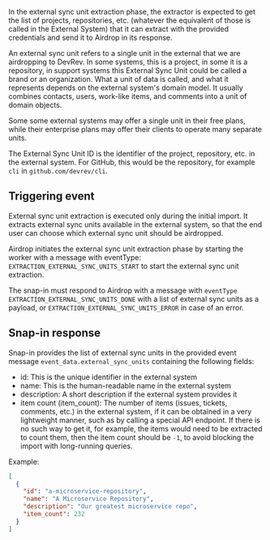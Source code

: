 In the external sync unit extraction phase, the extractor is expected to get the list of projects, repositories, etc.
(whatever the equivalent of those is called in the External System)
that it can extract with the provided credentials and send it to Airdrop in its response.

An external sync unit refers to a single unit in the external that we are airdropping to DevRev.
In some systems, this is a project, in some it is a repository, in support systems this External Sync Unit could be called a brand or an organization.
What a unit of data is called, and what it represents depends on the external system's domain model.
It usually combines contacts, users, work-like items, and comments into a unit of domain objects.

Some some external systems may offer a single unit in their free plans,
while their enterprise plans may offer their clients to operate many separate units.

The External Sync Unit ID is the identifier of the project, repository, etc. in the external system.
For GitHub, this would be the repository, for example `cli` in `github.com/devrev/cli`.

## Triggering event

External sync unit extraction is executed only during the initial import.
It extracts external sync units available in the external system,
so that the end user can choose which external sync unit should be airdropped.

Airdrop initiates the external sync unit extraction phase by starting the worker with a message with eventType:
`EXTRACTION_EXTERNAL_SYNC_UNITS_START` to start the external sync unit extraction.

The snap-in must respond to Airdrop with a message with `eventType` `EXTRACTION_EXTERNAL_SYNC_UNITS_DONE`
with a list of external sync units as a payload, or `EXTRACTION_EXTERNAL_SYNC_UNITS_ERROR` in case of an error.

## Snap-in response

Snap-in provides the list of external sync units in the provided event message `event_data.external_sync_units` containing the following fields:
- id: This is the unique identifier in the external system
- name: This is the human-readable name in the external system
- description: A short description if the external system provides it
- item count (item_count): The number of items (issues, tickets, comments, etc.) in the external system,
if it can be obtained in a very lightweight manner, such as by calling a special API endpoint.
If there is no such way to get it, for example, the items would need to be extracted to count them,
then the item count should be `-1`, to avoid blocking the import with long-running queries.

Example:
```json
[
  {
    "id": "a-microservice-repository",
    "name": "A Microservice Repository",
    "description": "Our greatest microservice repo",
    "item_count": 232
  }
]
```
